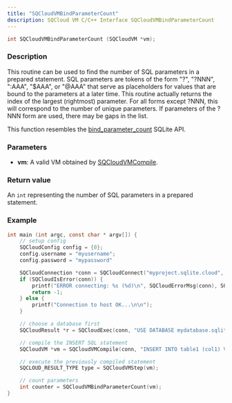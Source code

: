 ```yaml
---
title: "SQCloudVMBindParameterCount"
description: SQCloud VM C/C++ Interface SQCloudVMBindParameterCount
---
```


```c
int SQCloudVMBindParameterCount (SQCloudVM *vm);
```

### Description
This routine can be used to find the number of SQL parameters in a prepared statement. SQL parameters are tokens of the form "?", "?NNN", ":AAA", "$AAA", or "@AAA" that serve as placeholders for values that are bound to the parameters at a later time. This routine actually returns the index of the largest (rightmost) parameter. For all forms except ?NNN, this will correspond to the number of unique parameters. If parameters of the ?NNN form are used, there may be gaps in the list.

This function resembles the [bind_parameter_count](https://www.sqlite.org/c3ref/bind_parameter_count.html) SQLite API. 

### Parameters
* **vm**: A valid VM obtained by [SQCloudVMCompile](/docs/sdk/c/sqcloudvmcompile).


### Return value
An `int` representing the number of SQL parameters in a prepared statement.

### Example
```c
int main (int argc, const char * argv[]) {
    // setup config
    SQCloudConfig config = {0};
    config.username = "myusername";
    config.password = "mypassword"

    SQCloudConnection *conn = SQCloudConnect("myproject.sqlite.cloud", SQCLOUD_DEFAULT_PORT, &config);
    if (SQCloudIsError(conn)) {
        printf("ERROR connecting: %s (%d)\n", SQCloudErrorMsg(conn), SQCloudErrorCode(conn));
        return -1;
    } else {
        printf("Connection to host OK...\n\n");
    }

    // choose a database first
    SQCloudResult *r = SQCloudExec(conn, "USE DATABASE mydatabase.sqlite;");

    // compile the INSERT SQL statement
    SQCloudVM *vm = SQCloudVMCompile(conn, "INSERT INTO table1 (col1) VALUES ('?1');", -1, NULL);

    // execute the previously compiled statement
    SQCLOUD_RESULT_TYPE type = SQCloudVMStep(vm);

    // count parameters
    int counter = SQCloudVMBindParameterCount(vm);
}
```